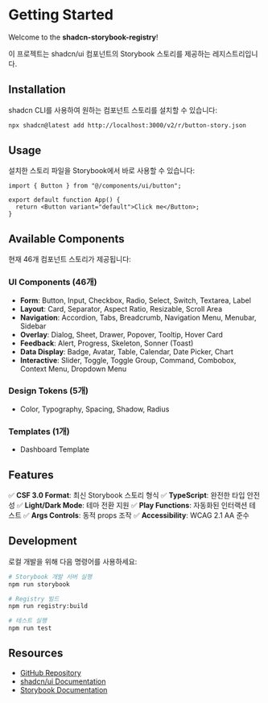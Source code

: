 
<Meta title="Introduction/Getting Started" />

# Getting Started

Welcome to the **shadcn-storybook-registry**!

이 프로젝트는 shadcn/ui 컴포넌트의 Storybook 스토리를 제공하는 레지스트리입니다.

## Installation

shadcn CLI를 사용하여 원하는 컴포넌트 스토리를 설치할 수 있습니다:

```bash
npx shadcn@latest add http://localhost:3000/v2/r/button-story.json
```

## Usage

설치한 스토리 파일을 Storybook에서 바로 사용할 수 있습니다:

```tsx
import { Button } from "@/components/ui/button";

export default function App() {
  return <Button variant="default">Click me</Button>;
}
```

## Available Components

현재 46개 컴포넌트 스토리가 제공됩니다:

### UI Components (46개)

- **Form**: Button, Input, Checkbox, Radio, Select, Switch, Textarea, Label
- **Layout**: Card, Separator, Aspect Ratio, Resizable, Scroll Area
- **Navigation**: Accordion, Tabs, Breadcrumb, Navigation Menu, Menubar, Sidebar
- **Overlay**: Dialog, Sheet, Drawer, Popover, Tooltip, Hover Card
- **Feedback**: Alert, Progress, Skeleton, Sonner (Toast)
- **Data Display**: Badge, Avatar, Table, Calendar, Date Picker, Chart
- **Interactive**: Slider, Toggle, Toggle Group, Command, Combobox, Context
  Menu, Dropdown Menu

### Design Tokens (5개)

- Color, Typography, Spacing, Shadow, Radius

### Templates (1개)

- Dashboard Template

## Features

✅ **CSF 3.0 Format**: 최신 Storybook 스토리 형식 ✅ **TypeScript**: 완전한 타입
안전성 ✅ **Light/Dark Mode**: 테마 전환 지원 ✅ **Play Functions**: 자동화된
인터랙션 테스트 ✅ **Args Controls**: 동적 props 조작 ✅ **Accessibility**: WCAG
2.1 AA 준수

## Development

로컬 개발을 위해 다음 명령어를 사용하세요:

```bash
# Storybook 개발 서버 실행
npm run storybook

# Registry 빌드
npm run registry:build

# 테스트 실행
npm run test
```

## Resources

- [GitHub Repository](https://github.com/lloydrichards/shadcn-storybook-registry)
- [shadcn/ui Documentation](https://ui.shadcn.com)
- [Storybook Documentation](https://storybook.js.org)
